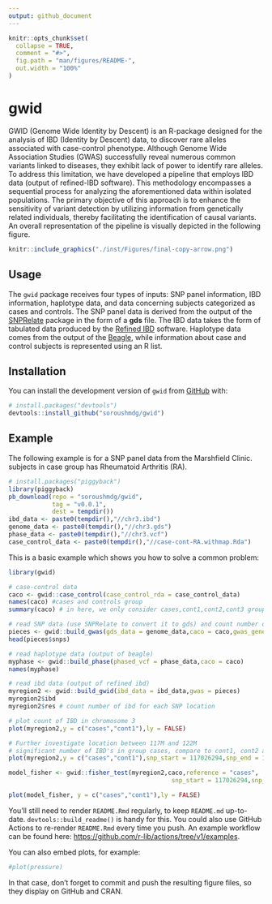 ```yaml
---
output: github_document
---
```


<!-- README.md is generated from README.Rmd. Please edit that file -->

```r
knitr::opts_chunk$set(
  collapse = TRUE,
  comment = "#>",
  fig.path = "man/figures/README-",
  out.width = "100%"
)
```

# gwid

<!-- badges: start -->
<!-- badges: end -->

GWID (Genome Wide Identity by Descent) is an R-package designed for the analysis of IBD (Identity by Descent) data, to discover rare alleles associated with case-control phenotype. Although Genome Wide Association Studies (GWAS) successfully reveal numerous common variants linked to diseases, they exhibit lack of power to identify rare alleles. To address this limitation, we have developed a pipeline that employs IBD data (output of refined-IBD software). This methodology encompasses a sequential process for analyzing the aforementioned data within isolated populations. The primary objective of this approach is to enhance the sensitivity of variant detection by utilizing information from genetically related individuals, thereby facilitating the identification of causal variants. An overall representation of the pipeline is visually depicted in the following figure.



```r
knitr::include_graphics("./inst/Figures/final-copy-arrow.png")
``` 
## Usage
The `gwid` package receives four types of inputs: SNP panel information, IBD information, haplotype data, and data concerning subjects categorized as cases and controls. The SNP panel data is derived from the output of the [SNPRelate](https://www.bioconductor.org/packages/release/bioc/html/SNPRelate.html) package in the form of a **gds** file. The IBD data takes the form of tabulated data produced by the [Refined IBD](https://faculty.washington.edu/browning/refined-ibd.html) software. Haplotype data comes from the output of the [Beagle](http://faculty.washington.edu/browning/beagle/beagle.html), while information about case and control subjects is represented using an R list.

## Installation

You can install the development version of `gwid` from [GitHub](https://github.com/) with:

``` r
# install.packages("devtools")
devtools::install_github("soroushmdg/gwid")
```

## Example

The following example is for a SNP panel data from the Marshfield Clinic. subjects in case group has Rheumatoid Arthritis (RA).
```r
# install.packages("piggyback")
library(piggyback)
pb_download(repo = "soroushmdg/gwid",
            tag = "v0.0.1",
            dest = tempdir())
ibd_data <- paste0(tempdir(),"//chr3.ibd")
genome_data <- paste0(tempdir(),"//chr3.gds")
phase_data <- paste0(tempdir(),"//chr3.vcf")
case_control_data <- paste0(tempdir(),"//case-cont-RA.withmap.Rda")
```

This is a basic example which shows you how to solve a common problem:

```r
library(gwid)

# case-control data
caco <- gwid::case_control(case_control_rda = case_control_data)
names(caco) #cases and controls group
summary(caco) # in here, we only consider cases,cont1,cont2,cont3 groups in the study

# read SNP data (use SNPRelate to convert it to gds) and count number of minor alleles  
pieces <- gwid::build_gwas(gds_data = genome_data,caco = caco,gwas_generator = TRUE)
head(pieces$snps)

# read haplotype data (output of beagle)
myphase <- gwid::build_phase(phased_vcf = phase_data,caco = caco)
names(myphase)

# read ibd data (output of refined ibd)
myregion2 <- gwid::build_gwid(ibd_data = ibd_data,gwas = pieces)
myregion2$ibd
myregion2$res # count number of ibd for each SNP location 

# plot count of IBD in chromosome 3
plot(myregion2,y = c("cases","cont1"),ly = FALSE) 

# Further investigate location between 117M and 122M
# significant number of IBD's in group cases, compare to cont1, cont2 and cont3.
plot(myregion2,y = c("cases","cont1"),snp_start = 117026294,snp_end = 122613594,ly = FALSE) 

```

```r
model_fisher <- gwid::fisher_test(myregion2,caco,reference = "cases",
                                             snp_start = 117026294,snp_end = 122613594)

plot(model_fisher, y = c("cases","cont1"),ly = FALSE)
```






You'll still need to render `README.Rmd` regularly, to keep `README.md` up-to-date. `devtools::build_readme()` is handy for this. You could also use GitHub Actions to re-render `README.Rmd` every time you push. An example workflow can be found here: <https://github.com/r-lib/actions/tree/v1/examples>.

You can also embed plots, for example:

```r
#plot(pressure)
```

In that case, don't forget to commit and push the resulting figure files, so they display on GitHub and CRAN.
